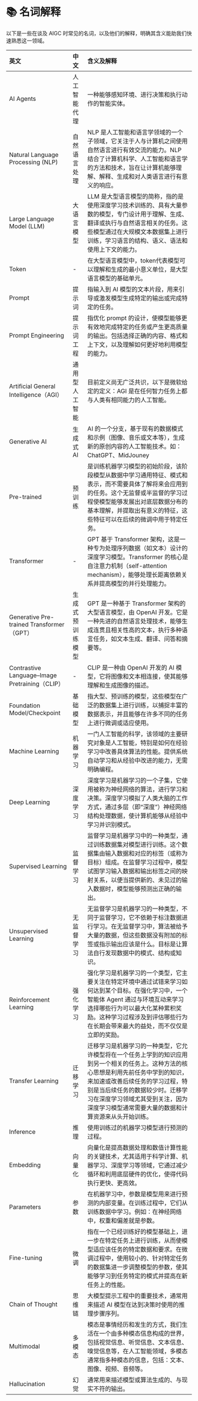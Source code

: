 # 📚 名词解释

以下是一些在谈及 AIGC 时常见的名词，以及他们的解释，明确其含义能助我们快速熟悉这一领域。 

| 英文   | 中文 | 含义及解释 |
| :---- | :---- | :---- |
| AI Agents | 人工智能代理 | 一种能够感知环境、进行决策和执行动作的智能实体。 |
| Natural Language Processing (NLP) | 自然语言处理 | NLP 是人工智能和语言学领域的一个子领域，它关注于人与计算机之间使用自然语言进行有效交流的能力。NLP 结合了计算机科学、人工智能和语言学的方法和技术，旨在让计算机能够理解、解释、生成和对人类语言进行有意义的响应。 |
| Large Language Model (LLM) | 大语言模型 | LLM 是大型语言模型的简称，指的是使用深度学习技术训练的、具有大量参数的模型，专门设计用于理解、生成、翻译或执行与自然语言相关的任务。这些模型通过在大规模文本数据集上进行训练，学习语言的结构、语义、语法和使用上下文的能力。 |
| Token | - | 在大型语言模型中，token代表模型可以理解和生成的最小意义单位，是大型语言模型的基础单元。 |
| Prompt | 提示词 | 指输入到 AI 模型的文本片段，用来引导或激发模型生成特定的输出或完成特定的任务。 |
| Prompt Engineering | 提示词工程 | 指优化 prompt 的设计，使模型能够更有效地完成特定的任务或产生更高质量的输出。包括选择正确的内容、格式和上下文，以及理解如何更好地利用模型的能力。 |
| Artificial General Intelligence（AGI） | 通用型人工智能 | 目前定义尚无广泛共识，以下是微软给定的定义：AGI 是在任何智力任务上都与人类有相同能力的人工智能。 |
| Generative AI | 生成式 AI | AI 的一个分支，基于现有的数据模式和示例（图像、音乐或文本等），生成新的原创内容的人工智能技术。如：ChatGPT、MidJouney |
| Pre-trained | 预训练 | 是训练机器学习模型的初始阶段，该阶段模型从数据中学习通用特征、模式和表示，而不需要具体了解将来会应用到的任务。这个无监督或半监督的学习过程使模型能够发展出对底层数据分布的基本理解，并提取出有意义的特征，这些特征可以在后续的微调中用于特定任务。 |
| Transformer | - | GPT 基于 Transformer 架构，这是一种专为处理序列数据（如文本）设计的深度学习模型。Transformer 的核心是自注意力机制（self-attention mechanism），能够处理长距离依赖关系并提高模型的并行处理能力。 |
| Generative Pre-trained Transformer（GPT） | 生成式预训练模型 | GPT 是一种基于 Transformer 架构的大型语言模型，由 OpenAI 开发。它是一种先进的自然语言处理技术，能够生成连贯且相关性高的文本，执行多种语言任务，如文本生成、翻译、问答和摘要等。 |
| Contrastive Language–Image Pretraining（CLIP） | - | CLIP 是一种由 OpenAI 开发的 AI 模型，它将图像和文本相连接，使其能够理解和生成图像的描述。 |
| Foundation Model/Checkpoint | 基础模型 | 指大型、预训练的模型，这些模型在广泛的数据集上进行训练，以捕捉丰富的数据表示，并且能够在许多不同的任务上进行微调或适应使用。 |
| Machine Learning | 机器学习 | 一门人工智能的科学，该领域的主要研究对象是人工智能，特别是如何在经验学习中改善具体算法的性能。提供系统自动学习和从经验中改进的能力，无需明确编程。 |
| Deep Learning | 深度学习 | 深度学习是机器学习的一个子集，它使用被称为神经网络的算法，进行学习和决策。深度学习模拟了人类大脑的工作方式，通过多层（即“深度”）神经网络结构处理数据，使计算机能够从经验中学习并识别模式。 |
| Supervised Learning | 监督学习 | 监督学习是机器学习中的一种类型，通过训练数据集对模型进行训练。这个数据集由输入数据和对应的标签（或称为目标）组成。在监督学习过程中，模型试图学习输入数据和输出标签之间的映射关系，以便当提供新的、未见过的输入数据时，模型能够预测出正确的输出。 |
| Unsupervised Learning | 无监督学习 | 无监督学习是机器学习的一种类型，不同于监督学习，它不依赖于标注数据进行学习。在无监督学习中，算法被给予大量的数据，但这些数据没有附加的标签或指示输出应该是什么。目标是让算法自行发现数据中的模式、结构或知识。 |
| Reinforcement Learning | 强化学习 | 强化学习是机器学习的一个类型，它主要关注在特定环境中通过试错来学习如何达到某个目标。在强化学习中，一个智能体 Agent 通过与环境互动来学习选择哪些行为可以最大化某种累积奖励。这种学习过程涉及到评估哪些行为在长期会带来最大的益处，而不仅仅是立即的奖励。 |
| Transfer Learning | 迁移学习 | 迁移学习是机器学习的一种类型，它允许模型将在一个任务上学到的知识应用到另一个相关的任务上。这种方法的核心思想是利用先前任务中学到的知识，来加速或改善后续任务的学习过程，特别是当后续任务的数据较少时。迁移学习在深度学习领域尤其受到关注，因为深度学习模型通常需要大量的数据和计算资源来从头开始训练。 |
| Inference | 推理 | 使用训练过的机器学习模型进行预测的过程。 |
| Embedding | 向量化 | 向量化是提高数据处理和数值计算性能的关键技术，尤其适用于科学计算、机器学习、深度学习等领域，它通过减少循环和利用底层硬件的优化，使得代码执行更快、更高效。 |
| Parameters | 参数 | 在机器学习中，参数是模型用来进行预测的内部变量。在训练过程中，它们从训练数据中学习。例如：在神经网络中，权重和偏差就是参数。 |
| Fine-tuning | 微调 | 指在一个已经训练好的模型基础上，进一步在特定任务上进行训练，从而使模型适应该任务的特定数据和要求。在微调过程中，使用较小的、针对特定任务的数据集进一步调整模型的参数，使其能够学习到任务特定的模式并提高在新任务上的性能。 |
| Chain of Thought | 思维链 | 大模型提示工程中的重要技术，通常用来描述 AI 模型在达到决策时使用的推理步骤序列。 |
| Multimodal | 多模态 | 模态是事情经历和发生的方式，我们生活在一个由多种模态信息构成的世界，包括视觉信息、听觉信息、文本信息、嗅觉信息等，在人工智能领域，多模态通常指多种模态的信息，包括：文本、图像、视频、音频等。 |
| Hallucination | 幻觉 | 通常用来描述模型或算法生成的、与现实不符的输出。 |